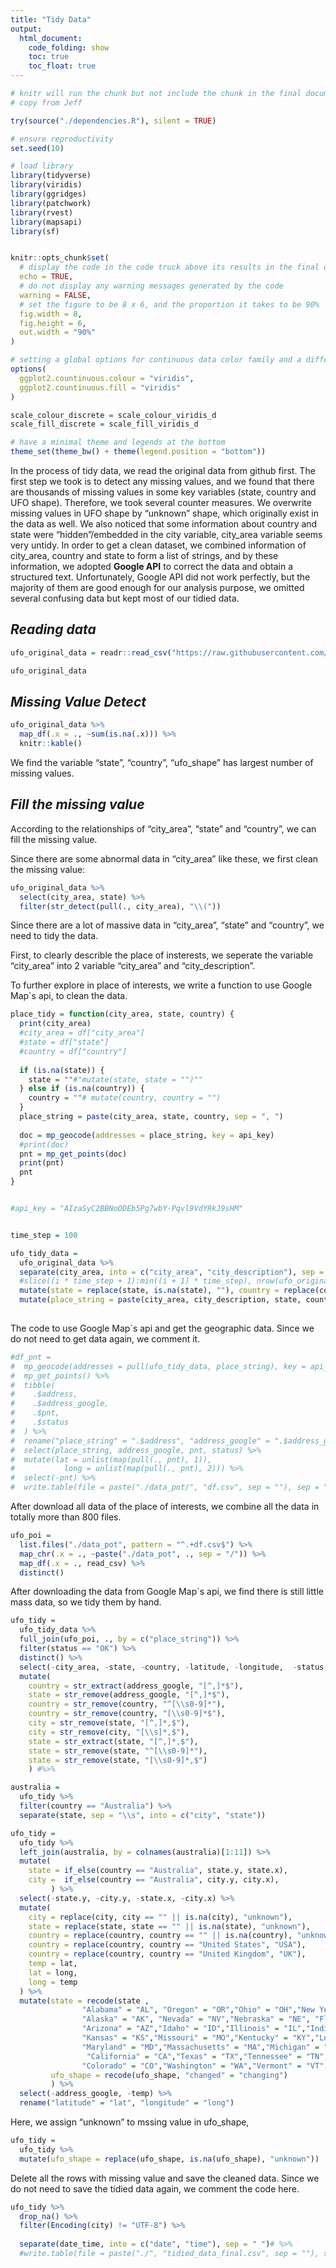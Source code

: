 ```yaml
---
title: "Tidy Data"
output: 
  html_document:
    code_folding: show
    toc: true
    toc_float: true
---
```


```r
# knitr will run the chunk but not include the chunk in the final document
# copy from Jeff

try(source("./dependencies.R"), silent = TRUE)

# ensure reproductivity
set.seed(10)

# load library
library(tidyverse)
library(viridis)
library(ggridges)
library(patchwork)
library(rvest)
library(mapsapi)
library(sf)


knitr::opts_chunk$set(
  # display the code in the code truck above its results in the final document
  echo = TRUE,
  # do not display any warning messages generated by the code
  warning = FALSE,
  # set the figure to be 8 x 6, and the proportion it takes to be 90%
  fig.width = 8,
  fig.height = 6, 
  out.width = "90%"
)

# setting a global options for continuous data color family and a different format to set discrete data to have a color family
options(
  ggplot2.countinuous.colour = "viridis",
  ggplot2.countinuous.fill = "viridis"
)

scale_colour_discrete = scale_colour_viridis_d
scale_fill_discrete = scale_fill_viridis_d

# have a minimal theme and legends at the bottom
theme_set(theme_bw() + theme(legend.position = "bottom"))
```


In the process of tidy data, we read the original data from github first. The first step we took is to detect any missing values, and we found that there are thousands of missing values in some key variables (state, country and UFO shape). Therefore, we took several counter measures. We overwrite missing values in UFO shape by "unknown" shape, which originally exist in the data as well. We also noticed that some information about country and state were "hidden"/embedded in the city variable, city_area variable seems very untidy. In order to get a clean dataset, we combined information of city_area, country and state to form a list of strings, and by these information, we adopted <strong>Google API</strong> to correct the data and obtain a structured text. Unfortunately, Google API did not work perfectly, but the majority of them are good enough for our analysis purpose, we omitted several confusing data but kept most of our tidied data.


## *Reading data*

```r
ufo_original_data = readr::read_csv("https://raw.githubusercontent.com/rfordatascience/tidytuesday/master/data/2019/2019-06-25/ufo_sightings.csv")

ufo_original_data
```

## *Missing Value Detect*

```r
ufo_original_data %>% 
  map_df(.x = ., ~sum(is.na(.x))) %>% 
  knitr::kable()
```

We find the variable "state", "country", "ufo_shape" has largest number of missing values.


## *Fill the missing value*

According to the relationships of "city_area", "state" and "country", we can fill the missing value.

Since there are some abnormal data in "city_area" like these, we first clean the missing value:

```r
ufo_original_data %>% 
  select(city_area, state) %>% 
  filter(str_detect(pull(., city_area), "\\("))
```

Since there are a lot of massive data in "city_area", "state" and "country",  we need to tidy the data.

First, to clearly describle the place of insterests, we seperate the variable "city_area" into 2 variable "city_area" and "city_description".

To further explore in place of interests, we write a function to use Google Map`s api, to clean the data.

```r

place_tidy = function(city_area, state, country) {
  print(city_area)
  #city_area = df["city_area"]
  #state = df["state"]
  #country = df["country"]
  
  if (is.na(state)) {
    state = ""#"mutate(state, state = "")""
  } else if (is.na(country)) {
    country = ""# mutate(country, country = "")
  }
  place_string = paste(city_area, state, country, sep = ", ")
  
  doc = mp_geocode(addresses = place_string, key = api_key)
  #print(doc)
  pnt = mp_get_points(doc)
  print(pnt)
  pnt
}


#api_key = "AIzaSyC2BBNoODEb5Pg7wbY-Pqvl9VdYRkJ9sHM"


time_step = 100

ufo_tidy_data = 
  ufo_original_data %>% 
  separate(city_area, into = c("city_area", "city_description"), sep = "[\\(\\)/]") %>% 
  #slice((i * time_step + 1):min((i + 1) * time_step), nrow(ufo_original_data)) %>% 
  mutate(state = replace(state, is.na(state), ""), country = replace(country, is.na(country), ""), city_description = replace(city_description, is.na(city_description), "")) %>% 
  mutate(place_string = paste(city_area, city_description, state, country, sep = ", "))
  
```

The code to use Google Map`s api and get the geographic data. Since we do not need to get data again, we comment it. 

```r
#df_pnt = 
#  mp_geocode(addresses = pull(ufo_tidy_data, place_string), key = api_key) %>% 
#  mp_get_points() %>% 
#  tibble(
#    .$address,
#    .$address_google,
#    .$pnt,
#    .$status
#  ) %>% 
#  rename("place_string" = ".$address", "address_google" = ".$address_google", "pnt" = ".$pnt", "status" = ".$status") %>% 
#  select(place_string, address_google, pnt, status) %>%
#  mutate(lat = unlist(map(pull(., pnt), 1)),
#           long = unlist(map(pull(., pnt), 2))) %>% 
#  select(-pnt) %>% 
#  write.table(file = paste("./data_pot/", "df.csv", sep = ""), sep = ",", row.names = FALSE)


```


After download all data of the place of interests, we combine all the data in totally more than 800 files.


```r
ufo_poi = 
  list.files("./data_pot", pattern = "^.+df.csv$") %>%
  map_chr(.x = ., ~paste("./data_pot", ., sep = "/")) %>% 
  map_df(.x = ., read_csv) %>% 
  distinct()
```

After downloading the data from Google Map`s api, we find there is still little mass data, so we tidy them by hand.

```r
ufo_tidy =
  ufo_tidy_data %>% 
  full_join(ufo_poi, ., by = c("place_string")) %>% 
  filter(status == "OK") %>% 
  distinct() %>% 
  select(-city_area, -state, -country, -latitude, -longitude,  -status, -place_string) %>% 
  mutate(
    country = str_extract(address_google, "[^,]*$"),
    state = str_remove(address_google, "[^,]*$"),
    country = str_remove(country, "^[\\s0-9]*"),
    country = str_remove(country, "[\\s0-9]*$"),
    city = str_remove(state, "[^,]*,$"),
    city = str_remove(city, "[\\s]*,$"),
    state = str_extract(state, "[^,]*,$"),
    state = str_remove(state, "^[\\s0-9]*"),
    state = str_remove(state, "[\\s0-9]*,$")
    ) #%>%

australia = 
  ufo_tidy %>% 
  filter(country == "Australia") %>% 
  separate(state, sep = "\\s", into = c("city", "state"))

ufo_tidy =
  ufo_tidy %>% 
  left_join(australia, by = colnames(australia)[1:11]) %>%
  mutate(
    state = if_else(country == "Australia", state.y, state.x),
    city =  if_else(country == "Australia", city.y, city.x),
         ) %>% 
  select(-state.y, -city.y, -state.x, -city.x) %>% 
  mutate(
    city = replace(city, city == "" || is.na(city), "unknown"),
    state = replace(state, state == "" || is.na(state), "unknown"),
    country = replace(country, country == "" || is.na(country), "unknown"),
    country = replace(country, country == "United States", "USA"),
    country = replace(country, country == "United Kingdom", "UK"),
    temp = lat,
    lat = long,
    long = temp
  ) %>% 
  mutate(state = recode(state , 
                "Alabama" = "AL", "Oregon" = "OR","Ohio" = "OH","New York" = "NY","New Mexico" = "NM", 
                "Alaska" = "AK", "Nevada" = "NV","Nebraska" = "NE", "Florida" = "FL","Georgia" = "GA",
                "Arizona" = "AZ","Idaho" = "ID","Illinois" = "IL","Indiana" = "IN","Iowa" = "IA",
                "Kansas" = "KS","Missouri" = "MO","Kentucky" = "KY","Louisiana" = "LA","Maine" = "ME",
                "Maryland" = "MD","Massachusetts" = "MA","Michigan" = "MI","Minnesota" = "MN",
                 "California" = "CA","Texas" = "TX","Tennessee" = "TN","Pennsylvania" = "PA",
                "Colorado" = "CO","Washington" = "WA","Vermont" = "VT","Utah" = "UT"),
         ufo_shape = recode(ufo_shape, "changed" = "changing")
         ) %>% 
  select(-address_google, -temp) %>% 
  rename("latitude" = "lat", "longitude" = "long")
```

Here, we assign "unknown" to mssing value in ufo_shape, 

```r
ufo_tidy = 
  ufo_tidy %>% 
  mutate(ufo_shape = replace(ufo_shape, is.na(ufo_shape), "unknown")) 
```

Delete all the rows with missing value and save the cleaned data. Since we do not need to save the tidied data again, we comment the code here.

```r

ufo_tidy %>% 
  drop_na() %>%
  filter(Encoding(city) != "UTF-8") %>%
  
  separate(date_time, into = c("date", "time"), sep = " ")# %>% 
  #write.table(file = paste("./", "tidied_data_final.csv", sep = ""), sep = ",", row.names = FALSE)
```